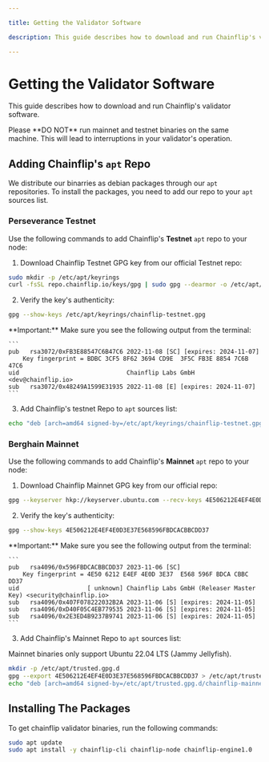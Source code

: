 ```yaml
---

title: Getting the Validator Software

description: This guide describes how to download and run Chainflip's validator software.

---
```




# Getting the Validator Software

This guide describes how to download and run Chainflip's validator software.

<Callout type="error">
Please **DO NOT** run mainnet and testnet binaries on the same machine. This will lead to interruptions in your validator's operation.
</Callout>

## Adding Chainflip's `apt` Repo

We distribute our binarries as debian packages through our `apt` repositories. To install the packages, you need to add our repo to your `apt` sources list.

### Perseverance Testnet

Use the following commands to add Chainflip's **Testnet** `apt` repo to your node:

1. Download Chainflip Testnet GPG key from our official Testnet repo:

```bash copy
sudo mkdir -p /etc/apt/keyrings
curl -fsSL repo.chainflip.io/keys/gpg | sudo gpg --dearmor -o /etc/apt/keyrings/chainflip-testnet.gpg
```

2. Verify the key's authenticity:

```bash copy
gpg --show-keys /etc/apt/keyrings/chainflip-testnet.gpg
```

<Callout type="warning">
    **Important:** Make sure you see the following output from the terminal:

    ```
    pub   rsa3072/0xFB3E88547C6B47C6 2022-11-08 [SC] [expires: 2024-11-07]
        Key fingerprint = BDBC 3CF5 8F62 3694 CD9E  3F5C FB3E 8854 7C6B 47C6
    uid                              Chainflip Labs GmbH <dev@chainflip.io>
    sub   rsa3072/0x48249A1599E31935 2022-11-08 [E] [expires: 2024-11-07]
    ```
</Callout>

3. Add Chainflip's testnet Repo to `apt` sources list:

```bash copy
echo "deb [arch=amd64 signed-by=/etc/apt/keyrings/chainflip-testnet.gpg] https://repo.chainflip.io/perseverance/$(lsb_release -c -s) $(lsb_release -c -s) main" | sudo tee /etc/apt/sources.list.d/chainflip-perseverance-testnet.list
```

### Berghain Mainnet

Use the following commands to add Chainflip's **Mainnet** `apt` repo to your node:

1. Download Chainflip Mainnet GPG key from our official repo:

```bash copy
gpg --keyserver hkp://keyserver.ubuntu.com --recv-keys 4E506212E4EF4E0D3E37E568596FBDCACBBCDD37
```

2. Verify the key's authenticity:

```bash copy
gpg --show-keys 4E506212E4EF4E0D3E37E568596FBDCACBBCDD37
```

<Callout type="warning">
    **Important:** Make sure you see the following output from the terminal:

    ```
    pub   rsa4096/0x596FBDCACBBCDD37 2023-11-06 [SC]
        Key fingerprint = 4E50 6212 E4EF 4E0D 3E37  E568 596F BDCA CBBC DD37
    uid                   [ unknown] Chainflip Labs GmbH (Releaser Master Key) <security@chainflip.io>
    sub   rsa4096/0x407F078222032B2A 2023-11-06 [S] [expires: 2024-11-05]
    sub   rsa4096/0xD40F05C4EB779535 2023-11-06 [S] [expires: 2024-11-05]
    sub   rsa4096/0x2E3ED4B9237B9741 2023-11-06 [S] [expires: 2024-11-05]
    ```
</Callout>

3. Add Chainflip's Mainnet Repo to `apt` sources list:

<Callout type="info">
Mainnet binaries only support Ubuntu 22.04 LTS (Jammy Jellyfish).
</Callout>

```bash copy
mkdir -p /etc/apt/trusted.gpg.d
gpg --export 4E506212E4EF4E0D3E37E568596FBDCACBBCDD37 > /etc/apt/trusted.gpg.d/chainflip-mainnet.gpg
echo "deb [arch=amd64 signed-by=/etc/apt/trusted.gpg.d/chainflip-mainnet.gpg] https://pkgs.chainflip.io/ubuntu/ jammy berghain" | sudo tee /etc/apt/sources.list.d/chainflip-berghain-mainnet.list
```

## Installing The Packages

To get chainflip validator binaries, run the following commands:

```bash copy
sudo apt update
sudo apt install -y chainflip-cli chainflip-node chainflip-engine1.0
```
